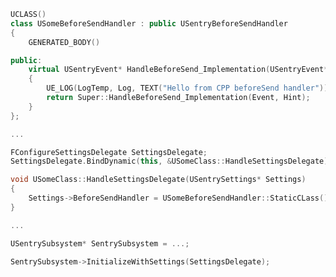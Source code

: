 ```cpp
UCLASS()
class USomeBeforeSendHandler : public USentryBeforeSendHandler
{
	GENERATED_BODY()

public:
	virtual USentryEvent* HandleBeforeSend_Implementation(USentryEvent* Event, USentryHint* Hint) override
    {
        UE_LOG(LogTemp, Log, TEXT("Hello from CPP beforeSend handler"));
	    return Super::HandleBeforeSend_Implementation(Event, Hint);
    }
};

...

FConfigureSettingsDelegate SettingsDelegate;
SettingsDelegate.BindDynamic(this, &USomeClass::HandleSettingsDelegate);

void USomeClass::HandleSettingsDelegate(USentrySettings* Settings)
{
    Settings->BeforeSendHandler = USomeBeforeSendHandler::StaticCLass();
}

...

USentrySubsystem* SentrySubsystem = ...;

SentrySubsystem->InitializeWithSettings(SettingsDelegate);
```
